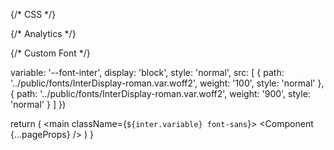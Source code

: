 {/* CSS */}

{/* Analytics */}

{/* Custom Font */}

  variable: '--font-inter',
  display: 'block',
  style: 'normal',
  src: [
    {
      path: '../public/fonts/InterDisplay-roman.var.woff2',
      weight: '100',
      style: 'normal'
    },
    {
      path: '../public/fonts/InterDisplay-roman.var.woff2',
      weight: '900',
      style: 'normal'
    }
  ]
})

  return (
    <main className={`${inter.variable} font-sans`}>
      <link
        rel="alternate"
        type="application/rss+xml"
        title="RSS"
        href="/feed.xml"
      />
      <Component {...pageProps} />
      <CustomAnalytics />
    </main>
  )
}
